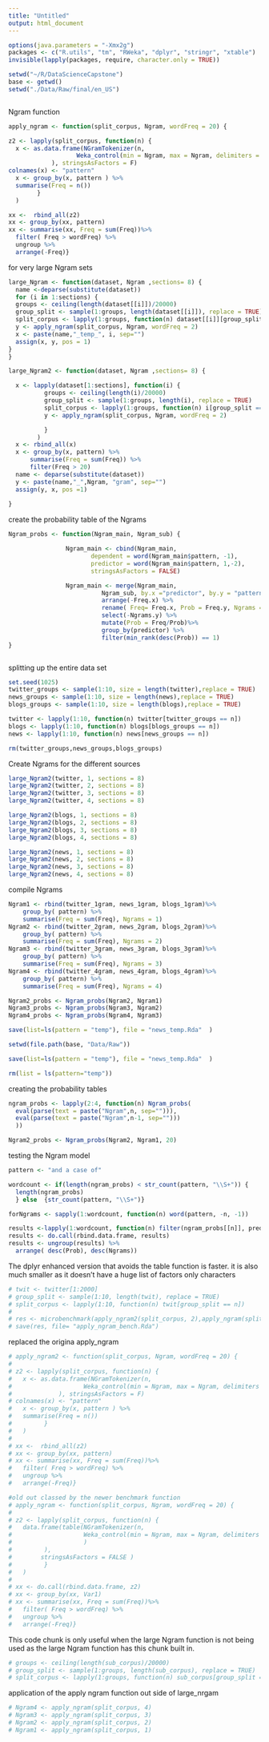 ```yaml
---
title: "Untitled"
output: html_document
---
```


```r
options(java.parameters = "-Xmx2g")
packages <- c("R.utils", "tm", "RWeka", "dplyr", "stringr", "xtable")
invisible(lapply(packages, require, character.only = TRUE))
```


```r
setwd("~/R/DataScienceCapstone")
base <- getwd()
setwd("./Data/Raw/final/en_US")
```


```r

```


Ngram function
```r
apply_ngram <- function(split_corpus, Ngram, wordFreq = 20) {

z2 <- lapply(split_corpus, function(n) { 
  x <- as.data.frame(NGramTokenizer(n, 
                   Weka_control(min = Ngram, max = Ngram, delimiters = " \\r\\n\\t.%*$,;#'\\-:\"()?!")
            ), stringsAsFactors = F)
colnames(x) <- "pattern"
  x <- group_by(x, pattern ) %>%
  summarise(Freq = n())
        }
  )

xx <-  rbind_all(z2)
xx <- group_by(xx, pattern)
xx <- summarise(xx, Freq = sum(Freq))%>%
  filter( Freq > wordFreq) %>%
  ungroup %>%
  arrange(-Freq)}
```


for very large Ngram sets
```r
large_Ngram <- function(dataset, Ngram ,sections= 8) {
  name <-deparse(substitute(dataset))
  for (i in 1:sections) {
  groups <- ceiling(length(dataset[[i]])/20000)
  group_split <- sample(1:groups, length(dataset[[i]]), replace = TRUE)
  split_corpus <- lapply(1:groups, function(n) dataset[[i]][group_split == n])
  y <- apply_ngram(split_corpus, Ngram, wordFreq = 2)
  x <- paste(name,"_temp_", i, sep="")
  assign(x, y, pos = 1)
}
}
```

```r
large_Ngram2 <- function(dataset, Ngram ,sections= 8) {

  x <- lapply(dataset[1:sections], function(i) {
          groups <- ceiling(length(i)/20000)
          group_split <- sample(1:groups, length(i), replace = TRUE)
          split_corpus <- lapply(1:groups, function(n) i[group_split == n])
          y <- apply_ngram(split_corpus, Ngram, wordFreq = 2)

          }
        )
  x <- rbind_all(x)
  x <- group_by(x, pattern) %>%
      summarise(Freq = sum(Freq)) %>%
      filter(Freq > 20)
  name <- deparse(substitute(dataset))
  y <- paste(name,"_",Ngram, "gram", sep="")
  assign(y, x, pos =1)  
  
}
```


create the probability table of the Ngrams
```r
Ngram_probs <- function(Ngram_main, Ngram_sub) {

                Ngram_main <- cbind(Ngram_main, 
                       dependent = word(Ngram_main$pattern, -1), 
                       predictor = word(Ngram_main$pattern, 1,-2), 
                       stringsAsFactors = FALSE)

                Ngram_main <- merge(Ngram_main, 
                          Ngram_sub, by.x ="predictor", by.y = "pattern") %>%
                          arrange(-Freq.x) %>%
                          rename( Freq= Freq.x, Prob = Freq.y, Ngrams = Ngrams.x ) %>%
                          select(-Ngrams.y) %>%
                          mutate(Prob = Freq/Prob)%>%
                          group_by(predictor) %>%
                          filter(min_rank(desc(Prob)) == 1) 
}
```



```r

```


splitting up the entire data set
```r
set.seed(1025)
twitter_groups <- sample(1:10, size = length(twitter),replace = TRUE)
news_groups <- sample(1:10, size = length(news),replace = TRUE)
blogs_groups <- sample(1:10, size = length(blogs),replace = TRUE)

twitter <- lapply(1:10, function(n) twitter[twitter_groups == n])
blogs <- lapply(1:10, function(n) blogs[blogs_groups == n])
news <- lapply(1:10, function(n) news[news_groups == n])

rm(twitter_groups,news_groups,blogs_groups)
```

Create Ngrams for the different sources
```r
large_Ngram2(twitter, 1, sections = 8)
large_Ngram2(twitter, 2, sections = 8)
large_Ngram2(twitter, 3, sections = 8)
large_Ngram2(twitter, 4, sections = 8)

large_Ngram2(blogs, 1, sections = 8)
large_Ngram2(blogs, 2, sections = 8)
large_Ngram2(blogs, 3, sections = 8)
large_Ngram2(blogs, 4, sections = 8)

large_Ngram2(news, 1, sections = 8)
large_Ngram2(news, 2, sections = 8)
large_Ngram2(news, 3, sections = 8)
large_Ngram2(news, 4, sections = 8)
```

compile Ngrams
```r
Ngram1 <- rbind(twitter_1gram, news_1gram, blogs_1gram)%>%
    group_by( pattern) %>%
    summarise(Freq = sum(Freq), Ngrams = 1)
Ngram2 <- rbind(twitter_2gram, news_2gram, blogs_2gram)%>%
    group_by( pattern) %>%
    summarise(Freq = sum(Freq), Ngrams = 2)
Ngram3 <- rbind(twitter_3gram, news_3gram, blogs_3gram)%>%
    group_by( pattern) %>%
    summarise(Freq = sum(Freq), Ngrams = 3)
Ngram4 <- rbind(twitter_4gram, news_4gram, blogs_4gram)%>%
    group_by( pattern) %>%
    summarise(Freq = sum(Freq), Ngrams = 4)

```

```r
Ngram2_probs <- Ngram_probs(Ngram2, Ngram1)
Ngram3_probs <- Ngram_probs(Ngram3, Ngram2)
Ngram4_probs <- Ngram_probs(Ngram4, Ngram3)

```


```r
save(list=ls(pattern = "temp"), file = "news_temp.Rda"  )

setwd(file.path(base, "Data/Raw"))

save(list=ls(pattern = "temp"), file = "news_temp.Rda"  )

rm(list = ls(pattern="temp"))
```

creating the probability tables
```r
ngram_probs <- lapply(2:4, function(n) Ngram_probs(
  eval(parse(text = paste("Ngram",n, sep=""))), 
  eval(parse(text = paste("Ngram",n-1, sep="")))
  ))

Ngram2_probs <- Ngram_probs(Ngram2, Ngram1, 20)
```


testing the Ngram model
```r
pattern <- "and a case of"

wordcount <- if(length(ngram_probs) < str_count(pattern, "\\S+")) {
  length(ngram_probs)
  } else  {str_count(pattern, "\\S+")}

forNgrams <- sapply(1:wordcount, function(n) word(pattern, -n, -1))

results <-lapply(1:wordcount, function(n) filter(ngram_probs[[n]], predictor == forNgrams[[n]]))
results <- do.call(rbind.data.frame, results)
results <- ungroup(results) %>%
  arrange( desc(Prob), desc(Ngrams))
```



The dplyr enhanced version that avoids the table function is faster. it is also much smaller as it doesn't have a huge list of factors only characters
```r
# twit <- twitter[1:2000]
# group_split <- sample(1:10, length(twit), replace = TRUE)
# split_corpus <- lapply(1:10, function(n) twit[group_split == n])
# 
# res <- microbenchmark(apply_ngram2(split_corpus, 2),apply_ngram(split_corpus, 2), times =1000)
# save(res, file= "apply_ngram_bench.Rda")
```

replaced the origina apply_ngram
```r
# apply_ngram2 <- function(split_corpus, Ngram, wordFreq = 20) {
# 
# z2 <- lapply(split_corpus, function(n) { 
#   x <- as.data.frame(NGramTokenizer(n, 
#                    Weka_control(min = Ngram, max = Ngram, delimiters = " \\r\\n\\t.%*$,;#'\\-:\"()?!")
#             ), stringsAsFactors = F)
# colnames(x) <- "pattern"
#   x <- group_by(x, pattern ) %>%
#   summarise(Freq = n())
#         }
#   )
# 
# xx <-  rbind_all(z2)
# xx <- group_by(xx, pattern)
# xx <- summarise(xx, Freq = sum(Freq))%>%
#   filter( Freq > wordFreq) %>%
#   ungroup %>%
#   arrange(-Freq)}
```

```r

#old out classed by the newer benchmark function
# apply_ngram <- function(split_corpus, Ngram, wordFreq = 20) {
# 
# z2 <- lapply(split_corpus, function(n) { 
#   data.frame(table(NGramTokenizer(n, 
#                    Weka_control(min = Ngram, max = Ngram, delimiters = " \\r\\n\\t.,;:\"()?!")
#                    )
#         ),
#        stringsAsFactors = FALSE )
#         }
#   )
# 
# xx <- do.call(rbind.data.frame, z2)
# xx <- group_by(xx, Var1)
# xx <- summarise(xx, Freq = sum(Freq))%>%
#   filter( Freq > wordFreq) %>%
#   ungroup %>%
#   arrange(-Freq)}
```

This code chunk is only useful when the large Ngram function is not being used as the large Ngram function has this chunk built in.
```r
# groups <- ceiling(length(sub_corpus)/20000)
# group_split <- sample(1:groups, length(sub_corpus), replace = TRUE)
# split_corpus <- lapply(1:groups, function(n) sub_corpus[group_split == n])
```


application of the apply ngram function out side of large_nrgam
```r
# Ngram4 <- apply_ngram(split_corpus, 4)
# Ngram3 <- apply_ngram(split_corpus, 3)
# Ngram2 <- apply_ngram(split_corpus, 2)
# Ngram1 <- apply_ngram(split_corpus, 1)
```

